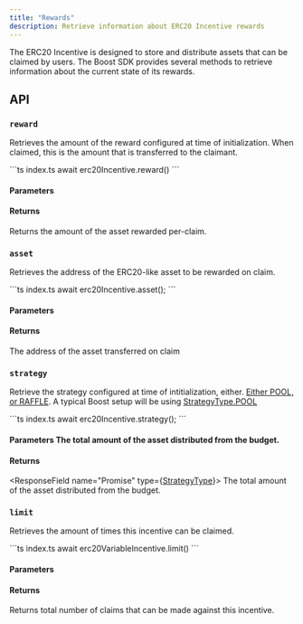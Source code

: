 ```yaml
---
title: "Rewards"
description: Retrieve information about ERC20 Incentive rewards
---
```



<SDKDisclaimer />

The ERC20 Incentive is designed to store and distribute assets that can be claimed by users. The Boost SDK provides several methods to retrieve information about the current state of its rewards.

## API

### `reward`

Retrieves the amount of the reward configured at time of initialization. When claimed, this is the amount that is transferred to the claimant.

<CodeGroup>
```ts index.ts
await erc20Incentive.reward()
```
</CodeGroup>

#### Parameters

<ReadParams />

#### Returns

<ResponseField name="Promise<bigint>" type="bigint">
  Returns the amount of the asset rewarded per-claim.
</ResponseField>

### `asset`

Retrieves the address of the ERC20-like asset to be rewarded on claim.

<CodeGroup>
```ts index.ts
await erc20Incentive.asset();
```
</CodeGroup>

#### Parameters

<ReadParams />

#### Returns

<ResponseField name="ERC20-like address" type="Address">
  The address of the asset transferred on claim
</ResponseField>

### `strategy`

Retrieve the strategy configured at time of intitialization, either. [Either POOL, or RAFFLE](https://sdk.boost.xyz/enums/StrategyType.html). A typical Boost setup will be using [StrategyType.POOL](https://sdk.boost.xyz/enums/StrategyType.html#POOL)

<CodeGroup>
```ts index.ts
await erc20Incentive.strategy();
```
</CodeGroup>

#### Parameters The total amount of the asset distributed from the budget.

<ReadParams />

#### Returns

<ResponseField name="Promise<StrategyType>" type={<a href="https://sdk.boost.xyz/enums/StrategyType.html">StrategyType</a>}>
  The total amount of the asset distributed from the budget.
</ResponseField>

### `limit`

Retrieves the amount of times this incentive can be claimed.

<CodeGroup>
```ts index.ts
await erc20VariableIncentive.limit()
```
</CodeGroup>

#### Parameters

<ReadParams />

#### Returns

<ResponseField name="Promise<bigint>" type="bigint">
  Returns total number of claims that can be made against this incentive.
</ResponseField>

